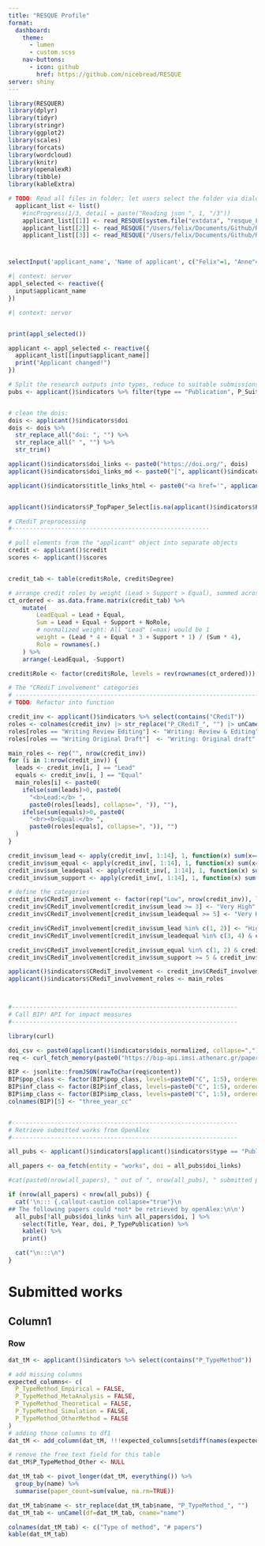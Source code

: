 ```yaml
--- 
title: "RESQUE Profile"
format: 
  dashboard:
    theme: 
      - lumen
      - custom.scss
    nav-buttons:
      - icon: github
        href: https://github.com/nicebread/RESQUE
server: shiny
---
```


<!-- See https://spencerschien.info/post/r_for_nonprofits/quarto_template/ -->

```r
library(RESQUER)
library(dplyr)
library(tidyr)
library(stringr)
library(ggplot2)
library(scales)
library(forcats)
library(wordcloud)
library(knitr)
library(openalexR)
library(tibble)
library(kableExtra)

# TODO: Read all files in folder; let users select the folder via dialog box
  applicant_list <- list()
    #incProgress(1/3, detail = paste("Reading json ", 1, "/3"))
    applicant_list[[1]] <- read_RESQUE(system.file("extdata", "resque_Felix2.json", package="RESQUER"))
    applicant_list[[2]] <- read_RESQUE("/Users/felix/Documents/Github/RESQUE/profile/data/resque_1696782133298.json")
    applicant_list[[3]] <- read_RESQUE("/Users/felix/Documents/Github/RESQUE/profile/data/resque_1697454489129.json")
```

<!-- How to include in package: See https://spencerschien.info/post/r_for_nonprofits/quarto_template/ -->

# {.toolbar}

```r
selectInput('applicant_name', 'Name of applicant', c("Felix"=1, "Anne"=2, "Daniel"=3))
```


<!-- Leading content (displayed above all cards) -->
```r
#| context: server
appl_selected <- reactive({
  input$applicant_name
})

```


```r
#| context: server


print(appl_selected())

applicant <- appl_selected <- reactive({
  applicant_list[[input$applicant_name]]
  print("Applicant changed!")
})

# Split the research outputs into types, reduce to suitable submissions
pubs <- applicant()$indicators %>% filter(type == "Publication", P_Suitable == "Yes")


# clean the dois:
dois <- applicant()$indicators$doi
dois <- dois %>% 
  str_replace_all("doi: ", "") %>% 
  str_replace_all(" ", "") %>% 
  str_trim()

applicant()$indicators$doi_links <- paste0("https://doi.org/", dois)
applicant()$indicators$doi_links_md <- paste0("[", applicant()$indicators$doi_links, "](", applicant()$indicators$doi_links, ")")

applicant()$indicators$title_links_html <- paste0("<a href='", applicant()$indicators$doi_links, "'>", applicant()$indicators$Title, "</a>")


applicant()$indicators$P_TopPaper_Select[is.na(applicant()$indicators$P_TopPaper_Select)] <- FALSE

# CRediT preprocessing
#--------------------------------------------------------

# pull elements from the "applicant" object into separate objects
credit <- applicant()$credit
scores <- applicant()$scores


credit_tab <- table(credit$Role, credit$Degree)

# arrange credit roles by weight (Lead > Support > Equal), summed across works
ct_ordered <- as.data.frame.matrix(credit_tab) %>%
    mutate(
        LeadEqual = Lead + Equal,
        Sum = Lead + Equal + Support + NoRole,
        # normalized weight: All "Lead" (=max) would be 1
        weight = (Lead * 4 + Equal * 3 + Support * 1) / (Sum * 4),
        Role = rownames(.)
    ) %>%
    arrange(-LeadEqual, -Support)

credit$Role <- factor(credit$Role, levels = rev(rownames(ct_ordered)))

# The "CRediT involvement" categories
# ---------------------------------------------------------------------
# TODO: Refactor into function

credit_inv <- applicant()$indicators %>% select(contains("CRediT"))
roles <- colnames(credit_inv) |> str_replace("P_CRediT_", "") |> unCamel0()
roles[roles == "Writing Review Editing"] <- "Writing: Review & Editing"
roles[roles == "Writing Original Draft"]  <- "Writing: Original draft"

main_roles <- rep("", nrow(credit_inv))
for (i in 1:nrow(credit_inv)) {
  leads <- credit_inv[i, ] == "Lead"
  equals <- credit_inv[i, ] == "Equal"
  main_roles[i] <- paste0(
    ifelse(sum(leads)>0, paste0(
      "<b>Lead:</b> ",
      paste0(roles[leads], collapse=", ")), ""),
    ifelse(sum(equals)>0, paste0(
      "<br><b>Equal:</b> ",
      paste0(roles[equals], collapse=", ")), "")
  )
}

credit_inv$sum_lead <- apply(credit_inv[, 1:14], 1, function(x) sum(x=="Lead"))
credit_inv$sum_equal <- apply(credit_inv[, 1:14], 1, function(x) sum(x=="Equal"))
credit_inv$sum_leadequal <- apply(credit_inv[, 1:14], 1, function(x) sum(x %in% c("Lead", "Equal")))
credit_inv$sum_support <- apply(credit_inv[, 1:14], 1, function(x) sum(x=="Support"))

# define the categories
credit_inv$CRediT_involvement <- factor(rep("Low", nrow(credit_inv)), levels=c("Low", "Medium", "High", "Very High"), ordered=TRUE)
credit_inv$CRediT_involvement[credit_inv$sum_lead >= 3] <- "Very High"
credit_inv$CRediT_involvement[credit_inv$sum_leadequal >= 5] <- "Very High"

credit_inv$CRediT_involvement[credit_inv$sum_lead %in% c(1, 2)] <- "High"
credit_inv$CRediT_involvement[credit_inv$sum_leadequal %in% c(3, 4) & credit_inv$CRediT_involvement != "Very High"] <- "High"

credit_inv$CRediT_involvement[credit_inv$sum_equal %in% c(1, 2) & credit_inv$sum_lead == 0] <- "Medium"
credit_inv$CRediT_involvement[credit_inv$sum_support >= 5 & credit_inv$CRediT_involvement <= "Medium"] <- "Medium"

applicant()$indicators$CRediT_involvement <- credit_inv$CRediT_involvement
applicant()$indicators$CRediT_involvement_roles <- main_roles



#----------------------------------------------------------------
# Call BIP! API for impact measures
#----------------------------------------------------------------

library(curl)

doi_csv <- paste0(applicant()$indicators$dois_normalized, collapse=",") |> URLencode(reserved=TRUE)
req <- curl_fetch_memory(paste0("https://bip-api.imsi.athenarc.gr/paper/scores/batch/", doi_csv))

BIP <- jsonlite::fromJSON(rawToChar(req$content)) 
BIP$pop_class <- factor(BIP$pop_class, levels=paste0("C", 1:5), ordered=TRUE)
BIP$inf_class <- factor(BIP$inf_class, levels=paste0("C", 1:5), ordered=TRUE)
BIP$imp_class <- factor(BIP$imp_class, levels=paste0("C", 1:5), ordered=TRUE)
colnames(BIP)[5] <- "three_year_cc"


#----------------------------------------------------------------
# Retrieve submitted works from OpenAlex
#----------------------------------------------------------------

all_pubs <- applicant()$indicators[applicant()$indicators$type == "Publication", ]

all_papers <- oa_fetch(entity = "works", doi = all_pubs$doi_links)

#cat(paste0(nrow(all_papers), " out of ", nrow(all_pubs), " submitted publications could be automatically retrieved with openAlex.\n"))

if (nrow(all_papers) < nrow(all_pubs)) {
  cat('\n::: {.callout-caution collapse="true"}\n
## The following papers could *not* be retrieved by openAlex:\n\n')
  all_pubs[!all_pubs$doi_links %in% all_papers$doi, ] %>% 
    select(Title, Year, doi, P_TypePublication) %>% 
    kable() %>% 
    print()

  cat("\n:::\n")
}
```


<!-- This document summarizes the research style of `r applicant()$meta$FullName` - the *"fingerprint" of how research is conducted*, when only the best work is submitted to this analysis. -->




# Submitted works {orientation="columns"}

## Column1 {width=30%}

### Row {height=45%}
::: {.card title="Type of method"}
```r
dat_tM <- applicant()$indicators %>% select(contains("P_TypeMethod"))

# add missing columns
expected_columns<- c(
  P_TypeMethod_Empirical = FALSE,
  P_TypeMethod_MetaAnalysis = FALSE, 
  P_TypeMethod_Theoretical = FALSE, 
  P_TypeMethod_Simulation = FALSE,
  P_TypeMethod_OtherMethod = FALSE
)
# adding those columns to df1
dat_tM <- add_column(dat_tM, !!!expected_columns[setdiff(names(expected_columns), names(dat_tM))])

# remove the free text field for this table
dat_tM$P_TypeMethod_Other <- NULL

dat_tM_tab <- pivot_longer(dat_tM, everything()) %>% 
  group_by(name) %>% 
  summarise(paper_count=sum(value, na.rm=TRUE))

dat_tM_tab$name <- str_replace(dat_tM_tab$name, "P_TypeMethod_", "")
dat_tM_tab <- unCamel(df=dat_tM_tab, cname="name")

colnames(dat_tM_tab) <- c("Type of method", "# papers")
kable(dat_tM_tab)
```
:::
